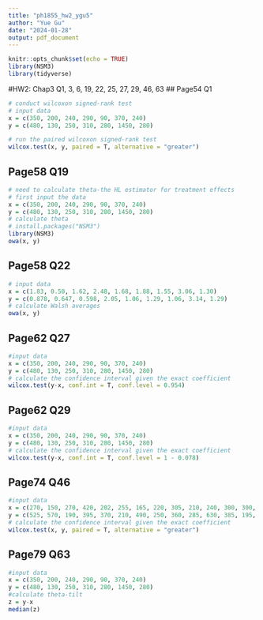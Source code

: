 ```yaml
---
title: "ph1855_hw2_ygu5"
author: "Yue Gu"
date: "2024-01-28"
output: pdf_document
---
```


```r
knitr::opts_chunk$set(echo = TRUE)
library(NSM3)
library(tidyverse)
```


#HW2: Chap3 Q1, 3, 6, 19, 22, 25, 27, 29, 46, 63
## Page54 Q1
```r
# conduct wilcoxon signed-rank test
# input data
x = c(350, 200, 240, 290, 90, 370, 240)
y = c(480, 130, 250, 310, 280, 1450, 280)

# run the paired wilcoxon signed-rank test
wilcox.test(x, y, paired = T, alternative = "greater")
```


## Page58 Q19
```r
# need to calculate theta-the HL estimator for treatment effects
# first input the data
x = c(350, 200, 240, 290, 90, 370, 240)
y = c(480, 130, 250, 310, 280, 1450, 280)
# calculate theta
# install.packages("NSM3")
library(NSM3)
owa(x, y)
```

## Page58 Q22
```r
# input data
x = c(1.83, 0.50, 1.62, 2.48, 1.68, 1.88, 1.55, 3.06, 1.30)
y = c(0.878, 0.647, 0.598, 2.05, 1.06, 1.29, 1.06, 3.14, 1.29)
# calculate Walsh averages
owa(x, y)

```


## Page62 Q27
```r
#input data
x = c(350, 200, 240, 290, 90, 370, 240)
y = c(480, 130, 250, 310, 280, 1450, 280)
# calculate the confidence interval given the exact coefficient
wilcox.test(y-x, conf.int = T, conf.level = 0.954)
```


## Page62 Q29
```r
#input data
x = c(350, 200, 240, 290, 90, 370, 240)
y = c(480, 130, 250, 310, 280, 1450, 280)
# calculate the confidence interval given the exact coefficient
wilcox.test(y-x, conf.int = T, conf.level = 1 - 0.078)

```

## Page74 Q46
```r
#input data
x = c(270, 150, 270, 420, 202, 255, 165, 220, 305, 210, 240, 300, 300, 70)
y = c(525, 570, 190, 395, 370, 210, 490, 250, 360, 285, 630, 385, 195, 295)
# calculate the confidence interval given the exact coefficient
wilcox.test(x, y, paired = T, alternative = "greater")

```

## Page79 Q63
```r
#input data
x = c(350, 200, 240, 290, 90, 370, 240)
y = c(480, 130, 250, 310, 280, 1450, 280)
#calculate theta-tilt
z = y-x
median(z)
```




